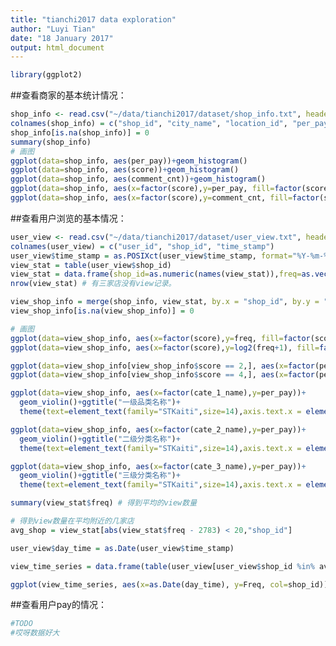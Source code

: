 ```yaml
---
title: "tianchi2017 data exploration"
author: "Luyi Tian"
date: "18 January 2017"
output: html_document
---
```


```r
library(ggplot2)
```

##查看商家的基本统计情况：
```r
shop_info <- read.csv("~/data/tianchi2017/dataset/shop_info.txt", header=FALSE)
colnames(shop_info) = c("shop_id", "city_name", "location_id", "per_pay", "score", "comment_cnt", "shop_level", "cate_1_name", "cate_2_name", "cate_3_name")
shop_info[is.na(shop_info)] = 0
summary(shop_info)
# 画图
ggplot(data=shop_info, aes(per_pay))+geom_histogram()
ggplot(data=shop_info, aes(score))+geom_histogram()
ggplot(data=shop_info, aes(comment_cnt))+geom_histogram()
ggplot(data=shop_info, aes(x=factor(score),y=per_pay, fill=factor(score)))+geom_violin()
ggplot(data=shop_info, aes(x=factor(score),y=comment_cnt, fill=factor(score)))+geom_violin()
```

##查看用户浏览的基本情况：
```r
user_view <- read.csv("~/data/tianchi2017/dataset/user_view.txt", header=FALSE)
colnames(user_view) = c("user_id", "shop_id", "time_stamp")
user_view$time_stamp = as.POSIXct(user_view$time_stamp, format="%Y-%m-%d %H:%M:%S",tz=Sys.timezone())
view_stat = table(user_view$shop_id)
view_stat = data.frame(shop_id=as.numeric(names(view_stat)),freq=as.vector(view_stat))
nrow(view_stat) # 有三家店没有view记录。

view_shop_info = merge(shop_info, view_stat, by.x = "shop_id", by.y = "shop_id", all = TRUE)
view_shop_info[is.na(view_shop_info)] = 0

# 画图
ggplot(data=view_shop_info, aes(x=factor(score),y=freq, fill=factor(score)))+geom_violin()
ggplot(data=view_shop_info, aes(x=factor(score),y=log2(freq+1), fill=factor(score)))+geom_violin()

ggplot(data=view_shop_info[view_shop_info$score == 2,], aes(x=factor(per_pay),y=log2(freq+1)))+geom_violin()+ggtitle("per_pay freq plot for shops with 2 star")+coord_cartesian(ylim = c(6, 16)) 
ggplot(data=view_shop_info[view_shop_info$score == 4,], aes(x=factor(per_pay),y=log2(freq+1)))+geom_violin()+ggtitle("per_pay freq plot for shops with 4 star")+coord_cartesian(ylim = c(6, 16))

ggplot(data=view_shop_info, aes(x=factor(cate_1_name),y=per_pay))+
  geom_violin()+ggtitle("一级品类名称")+
  theme(text=element_text(family="STKaiti",size=14),axis.text.x = element_text(angle = 90, hjust = 1))

ggplot(data=view_shop_info, aes(x=factor(cate_2_name),y=per_pay))+
  geom_violin()+ggtitle("二级分类名称")+
  theme(text=element_text(family="STKaiti",size=14),axis.text.x = element_text(angle = 90, hjust = 1))

ggplot(data=view_shop_info, aes(x=factor(cate_3_name),y=per_pay))+
  geom_violin()+ggtitle("三级分类名称")+
  theme(text=element_text(family="STKaiti",size=14),axis.text.x = element_text(angle = 90, hjust = 1))

summary(view_stat$freq) # 得到平均的view数量

# 得到view数量在平均附近的几家店
avg_shop = view_stat[abs(view_stat$freq - 2783) < 20,"shop_id"]

user_view$day_time = as.Date(user_view$time_stamp)

view_time_series = data.frame(table(user_view[user_view$shop_id %in% avg_shop, c("day_time","shop_id")]))

ggplot(view_time_series, aes(x=as.Date(day_time), y=Freq, col=shop_id)) + geom_line() + xlab("") + ylab("Daily Views")

```


##查看用户pay的情况：
```r
#TODO
#哎呀数据好大
```